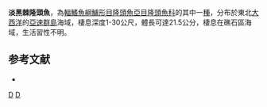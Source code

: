 {{Speciesbox
| taxon = Centrolabrus caeruleus
| binomial_authority = [[Azevedo|Azevedo]], 1999
| status = LC
| status_system = IUCN3.1
}}

'''淡黑棘隆頭魚'''，為[[輻鰭魚綱|輻鰭魚綱]][[鱸形目|鱸形目]][[隆頭魚亞目|隆頭魚亞目]][[隆頭魚科|隆頭魚科]]的其中一[[種|種]]，分布於東北[[大西洋|大西洋]]的[[亞速群島|亞速群島]]海域，棲息深度1-30公尺，體長可達21.5公分，棲息在礁石區海域，生活習性不明。
==参考文献==
*{{FishBase_species|genus=Centrolabrus|species=caeruleus|year=2013|month=7}}

{{鱸形目小作品}}

{{Taxonbar}}
[[Category:_1999年描述的鱼类|D]]
[[Category:棘隆頭魚屬|D]]